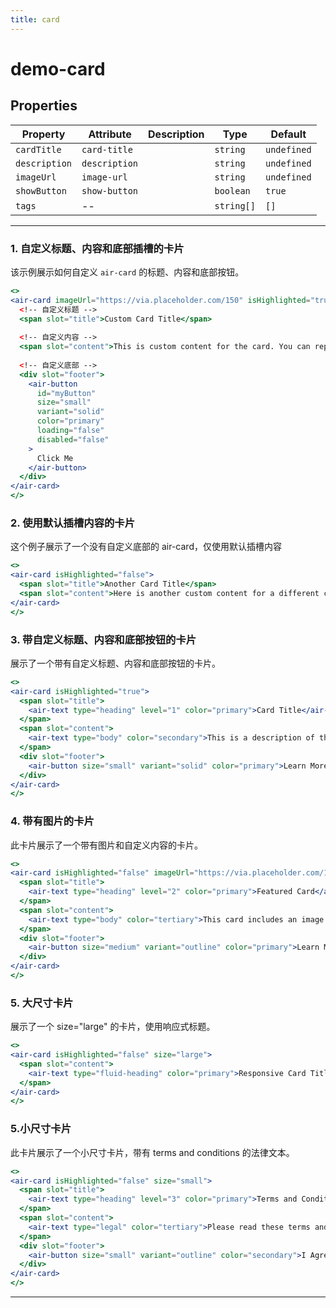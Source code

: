 ```yaml
---
title: card
---
```


<!-- truncate -->

# demo-card

<!-- Auto Generated Below -->


## Properties

| Property      | Attribute     | Description | Type       | Default     |
| ------------- | ------------- | ----------- | ---------- | ----------- |
| `cardTitle`   | `card-title`  |             | `string`   | `undefined` |
| `description` | `description` |             | `string`   | `undefined` |
| `imageUrl`    | `image-url`   |             | `string`   | `undefined` |
| `showButton`  | `show-button` |             | `boolean`  | `true`      |
| `tags`        | --            |             | `string[]` | `[]`        |


----------------------------------------------

### 1. 自定义标题、内容和底部插槽的卡片

该示例展示如何自定义 `air-card` 的标题、内容和底部按钮。

```jsx live
<>
<air-card imageUrl="https://via.placeholder.com/150" isHighlighted="true">
  <!-- 自定义标题 -->
  <span slot="title">Custom Card Title</span>
  
  <!-- 自定义内容 -->
  <span slot="content">This is custom content for the card. You can replace it with any custom HTML.</span>
  
  <!-- 自定义底部 -->
  <div slot="footer">
    <air-button
      id="myButton"
      size="small"
      variant="solid"
      color="primary"
      loading="false"
      disabled="false"
    >
      Click Me
    </air-button>
  </div>
</air-card>
</>
```

### 2. 使用默认插槽内容的卡片 
这个例子展示了一个没有自定义底部的 air-card，仅使用默认插槽内容

```jsx live
<>
<air-card isHighlighted="false">
  <span slot="title">Another Card Title</span>
  <span slot="content">Here is another custom content for a different card.</span>
</air-card>
</>
```

### 3. 带自定义标题、内容和底部按钮的卡片

展示了一个带有自定义标题、内容和底部按钮的卡片。

```jsx live
<>
<air-card isHighlighted="true">
  <span slot="title">
    <air-text type="heading" level="1" color="primary">Card Title</air-text>
  </span>
  <span slot="content">
    <air-text type="body" color="secondary">This is a description of the card content. It can be anything, such as a brief introduction or message.</air-text>
  </span>
  <div slot="footer">
    <air-button size="small" variant="solid" color="primary">Learn More</air-button>
  </div>
</air-card>
</>
```

### 4. 带有图片的卡片

此卡片展示了一个带有图片和自定义内容的卡片。

```jsx live
<>
<air-card isHighlighted="false" imageUrl="https://via.placeholder.com/150">
  <span slot="title">
    <air-text type="heading" level="2" color="primary">Featured Card</air-text>
  </span>
  <span slot="content">
    <air-text type="body" color="tertiary">This card includes an image and some descriptive content. Click on it for more information.</air-text>
  </span>
  <div slot="footer">
    <air-button size="medium" variant="outline" color="primary">Learn More</air-button>
  </div>
</air-card>
</>
```

### 5. 大尺寸卡片

展示了一个 size="large" 的卡片，使用响应式标题。

```jsx live
<>
<air-card isHighlighted="false" size="large">
  <span slot="content">
    <air-text type="fluid-heading" color="primary">Responsive Card Title</air-text>
  </span>
</air-card>
</>
```

### 5.小尺寸卡片

此卡片展示了一个小尺寸卡片，带有 terms and conditions 的法律文本。


```jsx live
<>
<air-card isHighlighted="false" size="small">
  <span slot="title">
    <air-text type="heading" level="3" color="primary">Terms and Conditions</air-text>
  </span>
  <span slot="content">
    <air-text type="legal" color="tertiary">Please read these terms and conditions carefully before using our service.</air-text>
  </span>
  <div slot="footer">
    <air-button size="small" variant="outline" color="secondary">I Agree</air-button>
  </div>
</air-card>
</>
```

---